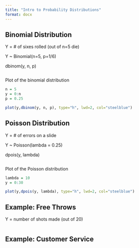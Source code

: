 ```yaml
---
title: "Intro to Probability Distributions"
format: docx
---
```




## Binomial Distribution

Y = # of sixes rolled (out of n=5 die)

Y ~ Binomial(n=5, p=1/6)

dbinom(y, n, p)

```r

```

Plot of the binomial distribution
```r
n = 5
y = 0:n
p = 0.25

plot(y,dbinom(y, n, p), type="h", lwd=2, col="steelblue")
```


## Poisson Distribution

Y = # of errors on a slide

Y ~ Poisson(lambda = 0.25)


dpois(y, lambda)

```r

```


Plot of the Poisson distribution
```r
lambda = 10
y = 0:30

plot(y,dpois(y, lambda), type="h", lwd=2, col="steelblue")
```


## Example: Free Throws

Y = number of shots made (out of 20)

```r

```

## Example: Customer Service

```r

```

